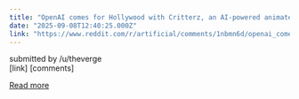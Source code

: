 ```yaml
---
title: "OpenAI comes for Hollywood with Critterz, an AI-powered animated film"
date: "2025-09-08T12:40:25.000Z"
link: "https://www.reddit.com/r/artificial/comments/1nbmn6d/openai_comes_for_hollywood_with_critterz_an/"
---
```


submitted by    /u/theverge  
 [link]   [comments]

[Read more](https://www.reddit.com/r/artificial/comments/1nbmn6d/openai_comes_for_hollywood_with_critterz_an/)

